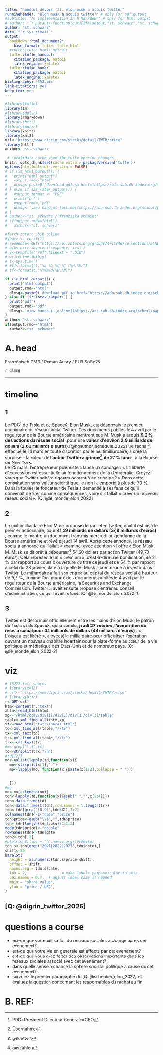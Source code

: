 ```yaml
---
title: "handout devoir (2): elon musk a acquis twitter"
runningheader: "elon musk a acquis twitter" # only for pdf output
#subtitle: "An implementation in R Markdown" # only for html output
# author: '`r putaut<-function(out){ifelse(out,"st. schwarz","st. schwarz / franziska schmidt")};putaut(knitr::is_html_output())`'
author: "st. schwarz"
date: "`r Sys.time()`"
output:
  bookdown::html_document2:
    base_format: tufte::tufte_html
  #tufte::tufte_html: default
  tufte::tufte_handout:
    citation_package: natbib
    latex_engine: xelatex
  tufte::tufte_book:
    citation_package: natbib
    latex_engine: xelatex
bibliography: 'FRZ.bib'
link-citations: yes
keep_tex: yes
---
```


```r
#library(tufte)
library(tm)
#library(dplyr)
library(rmarkdown)
#library(httr)
#library(purrr)
library(knitr)
library(xml2)
url<-"https://www.digrin.com/stocks/detail/TWTR/price"
library(httr)
author<-"st. schwarz"

 # invalidate cache when the tufte version changes
knitr::opts_chunk$set(cache.extra = packageVersion('tufte'))
options(htmltools.dir.version = FALSE)
# if (is_html_output()) {
#   print("html output")
#   output.rmd<-"html"
#   dlmsg<-paste0('download pdf <a href="https://ada-sub.dh-index.org/school/papers/017/devoir-2-handout.pdf">here</a>.')
# } else if (is_latex_output()) {
#   #output_format <- "PDF"
#   print("pdf")
#   output.rmd<-"pdf"
#   dlmsg<-'view handout [online](https://ada-sub.dh-index.org/school/papers/017/).'
# }
# author<-"st. schwarz / franziska schmidt"
# if(output.rmd=="html")
#   author<-"st. schwarz"


```

```r
#fetch zotero .bib online
#share <- runif(1)
# response<-GET("https://api.zotero.org/groups/4713246/collections/9LNRRJQN/items/top?format=bibtex")
# bib<-httr::content(response,"text")
# y<-tempfile("ref",fileext = ".bib")
# writeLines(bib,y)
# t<-Sys.time()
# #tf<-format(t,"%a %b %d %Y (%H.%M)")
# tf<-format(t,"%Y%m%d(%H.%M)")
```


```r

if (is_html_output()) {
  print("html output")
  output.rmd<-"html"
  dlmsg<-paste0('download pdf <a href="https://ada-sub.dh-index.org/school/papers/017/devoir-2-handout.pdf">here</a>.')
} else if (is_latex_output()) {
  print("pdf")
  output.rmd<-"pdf"
  dlmsg<-'view handout [online](https://ada-sub.dh-index.org/school/papers/017/).'
}
author<-"st. schwarz"
if(output.rmd=="html")
  author<-"st. schwarz"
```

# A. head
Französisch GM3 / Roman Aubry / FUB SoSe25   

`r dlmsg`

---

# timeline
## 1
Le PDG[^1] de Tesla et de SpaceX, Elon Musk, est désormais le premier actionnaire du réseau social Twitter. Des documents publiés le 4 avril par le régulateur de la Bourse américaine montrent que M. Musk a acquis  **9,2 % des actions du réseau social **, pour une  **valeur d’environ 2,9 milliards de dollars (2,62 milliards d’euros)**.[@noauthor_schedule_2022] Ce rachat[^2], effectué le 14 mars en toute discrétion par le multimilliardaire, a créé la surprise – la valeur de  **l’action Twitter a grimpé**[^3] **de 27 % lundi **, à la Bourse de New York.  
Le 25 mars, l’entrepreneur polémiste a lancé un sondage : « La liberté d’expression est essentielle au fonctionnement de la démocratie. Croyez-vous que Twitter adhère rigoureusement à ce principe ? » Dans cette consultation sans valeur scientifique, le non l’a emporté à plus de 70 %. Dans la foulée, le fondateur de Tesla a demandé à ses fans ce qu’il convenait de tirer comme conséquences, voire s’il fallait « créer un nouveau réseau social ». [Q: @le_monde_elon_2022]

## 2
Le multimilliardaire Elon Musk propose de racheter Twitter, dont il est déjà le premier actionnaire, pour  **41,39 milliards de dollars (37,9 milliards d’euros) **, comme le montre un document transmis mercredi au gendarme de la Bourse américaine et révélé jeudi 14 avril. Après cette annonce, le réseau social a annoncé qu’il allait « examiner avec attention » l’offre d’Elon Musk.
M. Musk se dit prêt à débourser[^4] 54,20 dollars par action Twitter (49,70 euros). Cela représente un « premium », c’est-à-dire une bonification, de 21 % par rapport au cours d’ouverture du titre ce jeudi et de 54 % par rapport à celui du 28 janvier, date à laquelle M. Musk a commencé à investir dans Twitter.
Le milliardaire a fait son entrée au capital du réseau social à hauteur de 9,2 %, comme l’ont montré des documents publiés le 4 avril par le régulateur de la Bourse américaine, la Securities and Exchange Commission. Twitter lui avait ensuite proposé d’entrer au conseil d’administration, ce qu’il avait refusé. [Q: @le_monde_elon_2022-1]  

## 3
Twitter est désormais officiellement entre les mains d’Elon Musk, le patron de Tesla et de SpaceX, qui a conclu,  **jeudi 27 octobre, l’acquisition du réseau social pour 44 milliards de dollars (44 milliards d’euros) **. « L’oiseau est libéré », a tweeté le milliardaire pour officialiser l’opération, ouvrant un nouveau chapitre incertain pour la plate-forme au cœur de la vie politique et médiatique des Etats-Unis et de nombreux pays. [Q: @le_monde_elon_2022-2]   

# viz
```r
# 15222.twtr shares
# library(xml2)
# url<-"https://www.digrin.com/stocks/detail/TWTR/price"
# library(httr)
r<-GET(url)
htm<-content(r,"text")
xhtm<-read_html(htm)
xp<-'/html/body/div[1]/div[2]/div[1]/div[3]/table'
table<-xml_find_all(xhtm,xp)
xt<-read_html("twtr-shares.html")
td<-xml_find_all(table,"//td")
tx<-xml_text(td)
tr<-xml_find_all(table,"//tr")
trx<-xml_text(tr)
#m<-grep("\\$",tx)
td<-strsplit(trx,"\n")
#td[[2]]
mo<-unlist(lapply(td,function(x){
  mo<-strsplit(x[1]," ")
  mo<-lapply(mo, function(x){paste(x[1:2],collapse = " ")})
  
  
  }))
#mo
mo<-mo[2:length(mo)]
tdn<-lapply(td,function(x){gsub(" ","",x[2:4])})
tdn<-data.frame(td)
tdn<-data.frame(t(tdn),row.names = 1:length(tr))
tdn<-tdn[grep("[0-9]",tdn$X1),1:2]
colnames(tdn)<-c("date","price")
tdn$price<-gsub("\\$","",tdn$price)
tdn<-tdn[length(tdn$date):1,1:2]
mode(tdn$price)<-"double"
rownames(tdn)<-tdn$date
tdn2<-tdn[,2]
#plot(tdn2,type = "h",names.arg=tdn$date)
tdn.s<-tdn[grep("2021|2022|2023",tdn$date),]
shift<-30
barplot(
  height = as.numeric(tdn.s$price-shift),
  offset = shift,
  names.arg = tdn.s$date,
  las = 2,                # make labels perpendicular to axis
  cex.names = 0.7,  # adjust label size if needed
  main = "share value",
  ylab = "price / USD",
)

```
[Q: @digrin_twitter_2025]
---
# questions a course
- est-ce que votre utilisation du reseaux sociales a change apres cet evenement?
- est-ce que votre vie en generale est affecte par cet evenement?
- est-ce que vous avez faites des observations importants dans les reseaux sociales associé avec cet evenement?
- dans quelle sense a change la sphere societal politique a cause du cet evenement?
- survolez le premier paragraphe du [Q: @schenker_elon_2022] et évaluez la question concernant les responsables du rachat au fin

\newpage
# B. REF:
[^1]:PDG=President Directeur Generale=CEO
[^2]:Übernahme
[^3]:geklettert
[^4]:auszahlen
